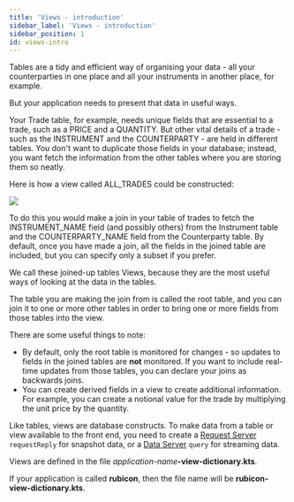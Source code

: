 ```yaml
---
title: 'Views - introduction'
sidebar_label: 'Views - introduction'
sidebar_position: 1
id: views-intro
---
```



Tables are a tidy and efficient way of organising your data - all your counterparties in one place and all your instruments in another place, for example.

But your application needs to present that data in useful ways.

Your Trade table, for example, needs unique fields that are essential to a trade, such as a PRICE and a QUANTITY. But other vital details of a trade - such as the INSTRUMENT and the COUNTERPARTY - are held in different tables. You don't want to duplicate those fields in your database; instead, you want fetch the information from the other tables where you are storing them so neatly.

Here is how a view called ALL_TRADES could be constructed:

![](/img/views-basics.png)

To do this you would make a join in your table of trades to fetch the INSTRUMENT_NAME field (and possibly others) from the Instrument table and the COUNTERPARTY_NAME field from the Counterparty table. By default, once you have made a join, all the fields in the joined table are included, but you can specify only a subset if you prefer.

We call these joined-up tables Views, because they are the most useful ways of looking at the data in the tables.

The table you are making the join from is called the root table, and you can join it to one or more other tables in order to bring one or more fields from those tables into the view.

There are some useful things to note:

- By default, only the root table is monitored for changes - so updates to fields in the joined tables are **not** monitored. If you want to include real-time updates from those tables, you can declare your joins as backwards joins.
- You can create derived fields in a view to create additional information. For example, you can create a notional value for the trade by multiplying the unit price by the quantity. 

Like tables, views are database constructs. To make data from a table or view available to the front end, you need to create a [Request Server](/server/request-server/introduction/) `requestReply` for snapshot data, or a [Data Server](/server/data-server/introduction/) `query` for streaming data.

Views are defined in the file _application-name_**-view-dictionary.kts**.

If your application is called **rubicon**, then the file name will be **rubicon-view-dictionary.kts**.
